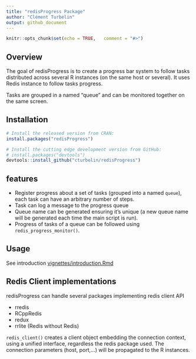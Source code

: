 ---
title: "redisProgress Package"
author: "Clément Turbelin"
output: github_document
---

```{r setup, include=FALSE}
knitr::opts_chunk$set(echo = TRUE,   comment = "#>")
```

## Overview

The goal of redisProgress is to create a progress bar system to follow tasks distributed across several R instances (on the same host or several). It uses Redis instance to follow tasks progress.

Tasks are grouped in a named "queue" and can be monitored together on the same screen. 

## Installation

```R
# Install the released version from CRAN:
install.packages("redisProgress")

# Install the cutting edge development version from GitHub:
# install.packages("devtools")
devtools::install_github("cturbelin/redisProgress")
```
## features

- Register progress about a set of tasks (grouped into a named `queue`), each task can have an arbitrary number of steps.
- Task can log a message to the progress queue
- Queue name can be generated ensuring it's unique (a new queue name will be generated each time the main script is run).
- Progress of tasks of a queue can be followed using `redis_progress_monitor()`.

## Usage
See introduction [vignettes/introduction.Rmd](vignettes/introduction.Rmd)

## Redis Client implementations

redisProgress can handle several packages implementing redis client API
 
  - rredis
  - RCppRedis
  - redux
  - rrlite (Redis without Redis)

`redis_client()` creates a client object embedding the connection context, using a unified interface, regardless the
redis package used. The connection parameters (host, port,...) will be propagated to the R instances.


